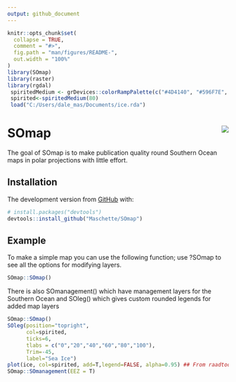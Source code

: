 ```yaml
---
output: github_document
---
```


<!-- README.md is generated from README.Rmd. Please edit that file -->

```r
knitr::opts_chunk$set(
  collapse = TRUE,
  comment = "#>",
  fig.path = "man/figures/README-",
  out.width = "100%"
)
library(SOmap)
library(raster)
library(rgdal)
 spiritedMedium <- grDevices::colorRampPalette(c("#4D4140", "#596F7E", "#168B98", "#ED5B67", "#E27766", "#DAAD50", "#EAC3A6"))
 spirited<-spiritedMedium(80)
 load("C:/Users/dale_mas/Documents/ice.rda")
```
# SOmap <img src="man/figures/logo.png" align="right" />

The goal of SOmap is to make publication quality round Southern Ocean maps in polar projections with little effort. 

## Installation
The development version from [GitHub](https://github.com/Maschette/SOmap) with:

``` r
# install.packages("devtools")
devtools::install_github("Maschette/SOmap")
```
## Example

To make a simple map you can use the following function; use ?SOmap to see all the options for modifying layers.

```r
SOmap::SOmap()
```

There is also SOmanagement() which have management layers for the Southern Ocean and SOleg() which gives custom rounded legends for added map layers

```r
SOmap::SOmap()
SOleg(position="topright",
      col=spirited,
      ticks=6,
      tlabs = c("0","20","40","60","80","100"),
      Trim=-45,
      label="Sea Ice")
plot(ice, col=spirited, add=T,legend=FALSE, alpha=0.95) ## From raadtools
SOmap::SOmanagement(EEZ = T)
```
